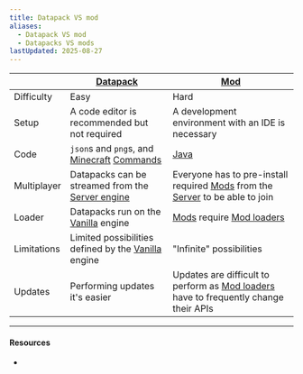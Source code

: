 ```yaml
---
title: Datapack VS mod
aliases:
  - Datapack VS mod
  - Datapacks VS mods
lastUpdated: 2025-08-27
---
```



|             | [Datapack](/datapack)                                                             | [Mod](/mod)                                                                                        |
| ----------- | --------------------------------------------------------------------------------- | -------------------------------------------------------------------------------------------------- |
| Difficulty  | Easy                                                                              | Hard                                                                                               |
| Setup       | A code editor is recommended but not required                                     | A development environment with an IDE is necessary                                                 |
| Code        | `json`s and `png`s, and [Minecraft](/minecraft) [Commands](/command) | [Java](https://java.com)                                                                           |
| Multiplayer | Datapacks can be streamed from the [Server engine](/server)                       | Everyone has to pre-install required [Mods](/mod) from the [Server](/server) to be able to join    |
| Loader      | Datapacks run on the [Vanilla](/vanilla) engine                                   | [Mods](/mod) require [Mod loaders](/modloader)                                                     |
| Limitations | Limited possibilities defined by the [Vanilla](/vanilla) engine                   | "Infinite" possibilities                                                                           |
| Updates     | Performing updates it's easier                                                    | Updates are difficult to perform as [Mod loaders](/modloader) have to frequently change their APIs |

---

#### Resources

- <Wiki src="https://minecraft.wiki/w/Data_pack" name="Data pack" />

<Yb src="https://youtube.com/embed/EjfUjuGjEEY" />
